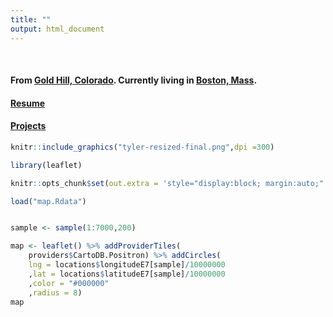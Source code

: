 ---
title: ""
output: html_document
---

<br>


#### From [Gold Hill, Colorado](https://www.google.com/maps/place/Gold+Hill,+CO+80302/@40.0612355,-105.435797,14z/data=!3m1!4b1!4m5!3m4!1s0x876bc29818cda7a1:0xe7f1598da1300296!8m2!3d40.0633019!4d-105.4096183). Currently living in [Boston, Mass](https://www.google.com/maps/place/Fenway+Park/@42.3466764,-71.0972178,15z/data=!4m5!3m4!1s0x0:0xa2800dcb647a5504!8m2!3d42.3466764!4d-71.0972178). 

#### [Resume](Resume.html)

#### [Projects](projects.html)

```{r, echo = FALSE, fig.align='center'}

knitr::include_graphics("tyler-resized-final.png",dpi =300)

```


```{r,  echo =FALSE, warning=FALSE, fig.align='center'}

library(leaflet)

knitr::opts_chunk$set(out.extra = 'style="display:block; margin:auto;"') 

load("map.Rdata")


sample <- sample(1:7000,200)

map <- leaflet() %>% addProviderTiles(
    providers$CartoDB.Positron) %>% addCircles(
    lng = locations$longitudeE7[sample]/10000000
    ,lat = locations$latitudeE7[sample]/10000000
    ,color = "#000000"
    ,radius = 8)
map


```
